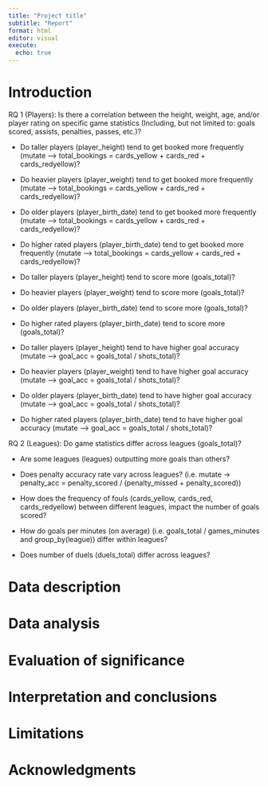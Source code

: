 ```yaml
---
title: "Project title"
subtitle: "Report"
format: html
editor: visual
execute:
  echo: true
---
```


# Introduction

RQ 1 (Players): Is there a correlation between the height, weight, age, and/or player rating on specific game statistics (Including, but not limited to: goals scored, assists, penalties, passes, etc.)?

-   Do taller players (player_height) tend to get booked more frequently (mutate --\> total_bookings = cards_yellow + cards_red + cards_redyellow)?

-   Do heavier players (player_weight) tend to get booked more frequently (mutate --\> total_bookings = cards_yellow + cards_red + cards_redyellow)?

-   Do older players (player_birth_date) tend to get booked more frequently (mutate --\> total_bookings = cards_yellow + cards_red + cards_redyellow)?

-   Do higher rated players (player_birth_date) tend to get booked more frequently (mutate --\> total_bookings = cards_yellow + cards_red + cards_redyellow)?

-   Do taller players (player_height) tend to score more (goals_total)?

-   Do heavier players (player_weight) tend to score more (goals_total)?

-   Do older players (player_birth_date) tend to score more (goals_total)?

-   Do higher rated players (player_birth_date) tend to score more (goals_total)?

-   Do taller players (player_height) tend to have higher goal accuracy (mutate --\> goal_acc = goals_total / shots_total)?

-   Do heavier players (player_weight) tend to have higher goal accuracy (mutate --\> goal_acc = goals_total / shots_total)?

-   Do older players (player_birth_date) tend to have higher goal accuracy (mutate --\> goal_acc = goals_total / shots_total)?

-   Do higher rated players (player_birth_date) tend to have higher goal accuracy (mutate --\> goal_acc = goals_total / shots_total)?

RQ 2 (Leagues): Do game statistics differ across leagues (goals_total)?

-   Are some leagues (leagues) outputting more goals than others?

-   Does penalty accuracy rate vary across leagues? (i.e. mutate -\> penalty_acc = penalty_scored / (penalty_missed + penalty_scored))

-   How does the frequency of fouls (cards_yellow, cards_red, cards_redyellow) between different leagues, impact the number of goals scored?

-   How do goals per minutes (on average) (i.e. goals_total / games_minutes and group_by(league)) differ within leagues?

-   Does number of duels (duels_total) differ across leagues?

# Data description

# Data analysis

# Evaluation of significance

# Interpretation and conclusions

# Limitations

# Acknowledgments
